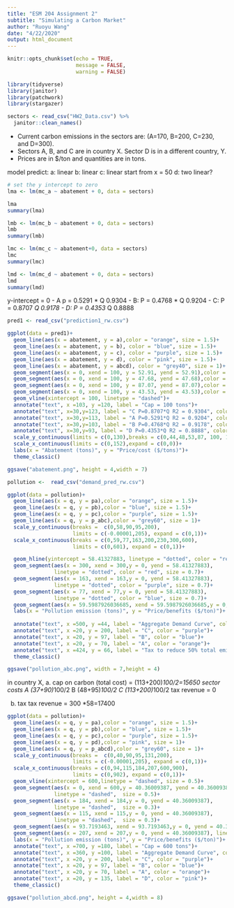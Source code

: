```yaml
---
title: "ESM 204 Assignment 2"
subtitle: "Simulating a Carbon Market"
author: "Ruoyu Wang"
date: "4/22/2020"
output: html_document
---
```


```r
knitr::opts_chunk$set(echo = TRUE,
                      message = FALSE,
                      warning = FALSE)

library(tidyverse)
library(janitor)
library(patchwork)
library(stargazer)
```

```r
sectors <- read_csv("HW2_Data.csv") %>% 
  janitor::clean_names()
```

- Current carbon emissions in the sectors are: (A=170, B=200, C=230, and D=300).
- Sectors A, B, and C are in country X. Sector D is in a different country, Y.
- Prices are in $/ton and quantities are in tons.

model predict:
a: linear
b: linear 
c: linear start from x = 50
d: two linear?

```r
# set the y intercept to zero
lma <- lm(mc_a ~ abatement + 0, data = sectors)

lma
summary(lma)
```
```r
lmb <- lm(mc_b ~ abatement + 0, data = sectors)
lmb
summary(lmb)
```

```r
lmc <- lm(mc_c ~ abatement+0, data = sectors)
lmc
summary(lmc)
```

```r
lmd <- lm(mc_d ~ abatement + 0, data = sectors)
lmd
summary(lmd)
```


y-intercept = 0 
- A p = 0.5291 * Q  0.9304
- B: P = 0.4768 * Q   0.9204
- C: P =  0.8707 *Q  0.9178
- D: P =  0.4353 * Q  0.8888 


```r
pred1 <- read_csv("prediction1_rw.csv")
```


```r
ggplot(data = pred1)+
  geom_line(aes(x = abatement, y = a),color = "orange", size = 1.5)+
  geom_line(aes(x = abatement, y = b), color = "blue", size = 1.5)+
  geom_line(aes(x = abatement, y = c), color = "purple", size = 1.5)+
  geom_line(aes(x = abatement, y = d), color = "pink", size = 1.5)+
  geom_line(aes(x = abatement, y = abcd), color = "grey40", size = 1)+
  geom_segment(aes(x = 0, xend = 100, y = 52.91, yend = 52.91),color = "orange", linetype = "dashed", size = 0.5)+
  geom_segment(aes(x = 0, xend = 100, y = 47.68, yend = 47.68),color = "blue", linetype = "dashed", size = 0.5)+
  geom_segment(aes(x = 0, xend = 100, y = 87.07, yend = 87.07),color = "purple", linetype = "dashed", size = 0.5)+
  geom_segment(aes(x = 0, xend = 100, y = 43.53, yend = 43.53),color = "pink", linetype = "dashed", size = 0.5)+
  geom_vline(xintercept = 100, linetype = "dashed")+
  annotate("text", x =103, y =120, label = "Cap = 100 tons")+
  annotate("text", x=30,y=123, label = "C P=0.8707*Q R2 = 0.9304", color = "purple")+
  annotate("text", x=30,y=113, label = "A P=0.5291*Q R2 = 0.9204", color = "orange")+
  annotate("text", x=30,y=103, label = "B P=0.4768*Q R2 = 0.9178", color = "blue")+
  annotate("text", x=30,y=93, label = "D P=0.4353*Q R2 = 0.8888", color = "pink")+
  scale_y_continuous(limits = c(0,130),breaks = c(0,44,48,53,87, 100, 125), expand = c(0,0))+
  scale_x_continuous(limits = c(0,152),expand = c(0,0))+
  labs(x = "Abatement (tons)", y = "Price/cost ($/tons)")+
  theme_classic()

ggsave("abatement.png", height = 4,width = 7)
```

```r
pollution <-  read_csv("demand_pred_rw.csv")

ggplot(data = pollution)+
  geom_line(aes(x = q, y = pa),color = "orange", size = 1.5)+
  geom_line(aes(x = q, y = pb),color = "blue", size = 1.5)+
  geom_line(aes(x = q, y = pc),color = "purple", size = 1.5)+
  geom_line(aes(x = q, y = p_abc),color = "grey60", size = 1)+
  scale_y_continuous(breaks =  c(0,58,90,95,200),
                     limits = c(-0.00001,205), expand = c(0,1))+
  scale_x_continuous(breaks = c(0,59,77,163,200,230,300,600),
                     limits = c(0,601), expand = c(0,1))+

  geom_hline(yintercept = 58.41327883, linetype = "dotted", color = "red", size = 0.8)+
  geom_segment(aes(x = 300, xend = 300,y = 0, yend = 58.41327883),
               linetype = "dotted", color = "red", size = 0.7)+
  geom_segment(aes(x = 163, xend = 163,y = 0, yend = 58.41327883),
               linetype = "dotted", color = "purple", size = 0.7)+
  geom_segment(aes(x = 77, xend = 77,y = 0, yend = 58.41327883),
               linetype = "dotted", color = "blue", size = 0.7)+
  geom_segment(aes(x = 59.5987926036685, xend = 59.5987926036685,y = 0, yend = 58.41327883), linetype = "dotted", color = "orange", size = 0.7)+
  labs(x = "Pollution emission (tons)", y = "Price/benefits ($/ton)")+
  
  annotate("text", x =500, y =44, label = "Aggregate Demand Curve", color = "grey60")+
  annotate("text", x =20, y = 200, label = "C", color = "purple")+
  annotate("text", x =20, y = 97, label = "B", color = "blue")+
  annotate("text", x =20, y = 70, label = "A", color = "orange")+
  annotate("text", x =424, y = 66, label = "Tax to reduce 50% total emission", color = "red")+
  theme_classic()

ggsave("pollution_abc.png", width = 7,height = 4)
```

in country X,
a. cap on carbon
(total cost) = (113+200)*100/2=15650
sector costs 
A (37+90)*100/2
B (48+95)*100/2
C (113+200)*100/2
tax revenue = 0

b. tax
tax revenue = 300 *58=17400

```r
ggplot(data = pollution)+
  geom_line(aes(x = q, y = pa),color = "orange", size = 1.5)+
  geom_line(aes(x = q, y = pb),color = "blue", size = 1.5)+
  geom_line(aes(x = q, y = pc),color = "purple", size = 1.5)+
  geom_line(aes(x = q, y = pd),color = "pink", size = 1)+
  geom_line(aes(x = q, y = p_abcd),color = "grey60", size = 1)+
  scale_y_continuous(breaks =  c(0,40,90,95,131,200),
                     limits = c(-0.00001,205), expand = c(0,1))+
  scale_x_continuous(breaks = c(0,94,115,184,207,600,900),
                     limits = c(0,902), expand = c(0,1))+
  geom_vline(xintercept = 600,linetype = "dashed", size = 0.5)+
  geom_segment(aes(x = 0, xend = 600,y = 40.36009387, yend = 40.36009387),
               linetype = "dashed",  size = 0.5)+
  geom_segment(aes(x = 184, xend = 184,y = 0, yend = 40.36009387),
               linetype = "dashed",  size = 0.3)+
  geom_segment(aes(x = 115, xend = 115,y = 0, yend = 40.36009387),
               linetype = "dashed",  size = 0.3)+
  geom_segment(aes(x = 93.7193463, xend = 93.7193463,y = 0, yend = 40.36009387), linetype = "dashed", size = 0.3)+
  geom_segment(aes(x = 207, xend = 207,y = 0, yend = 40.36009387), linetype = "dashed",  size = 0.3)+
  labs(x = "Pollution emission (tons)", y = "Price/benefits ($/ton)")+
  annotate("text", x =700, y =180, label = "Cap = 600 tons")+
  annotate("text", x =360, y =100, label = "Aggregate Demand Curve", color = "grey60")+
  annotate("text", x =20, y = 200, label = "C", color = "purple")+
  annotate("text", x =20, y = 97, label = "B", color = "blue")+
  annotate("text", x =20, y = 70, label = "A", color = "orange")+
  annotate("text", x =20, y = 135, label = "D", color = "pink")+
  theme_classic()

ggsave("pollution_abcd.png", height = 4,width = 8)
```

